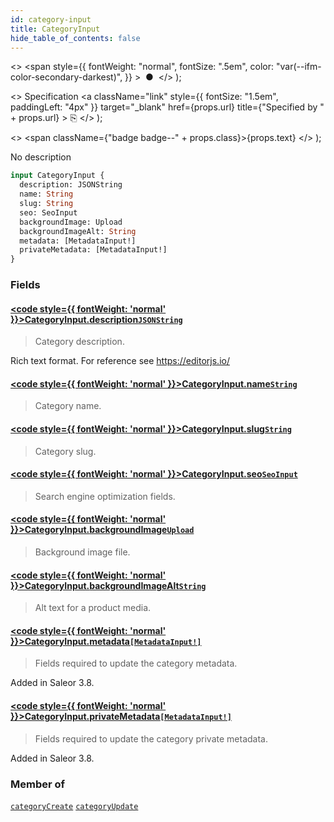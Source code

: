 ```yaml
---
id: category-input
title: CategoryInput
hide_table_of_contents: false
---
```


  <>
    <span
      style={{
        fontWeight: "normal",
        fontSize: ".5em",
        color: "var(--ifm-color-secondary-darkest)",
      }}
    >
      &nbsp;●&nbsp;
    </span>
  </>
);

  <>
    Specification
    <a
      className="link"
      style={{ fontSize: "1.5em", paddingLeft: "4px" }}
      target="\_blank"
      href={props.url}
      title={"Specified by " + props.url}
    >
      ⎘
    </a>
  </>
);

  <>
    <span className={"badge badge--" + props.class}>{props.text}</span>
  </>
);

No description

```graphql
input CategoryInput {
  description: JSONString
  name: String
  slug: String
  seo: SeoInput
  backgroundImage: Upload
  backgroundImageAlt: String
  metadata: [MetadataInput!]
  privateMetadata: [MetadataInput!]
}
```

### Fields

#### [<code style={{ fontWeight: 'normal' }}>CategoryInput.<b>description</b></code>](#)<Bullet />[`JSONString`](../../api-reference/scalars/jsonstring) <Badge class="secondary" text="scalar"/>

> Category description.

Rich text format. For reference see https://editorjs.io/

>

#### [<code style={{ fontWeight: 'normal' }}>CategoryInput.<b>name</b></code>](#)<Bullet />[`String`](../../api-reference/scalars/string) <Badge class="secondary" text="scalar"/>

> Category name.

#### [<code style={{ fontWeight: 'normal' }}>CategoryInput.<b>slug</b></code>](#)<Bullet />[`String`](../../api-reference/scalars/string) <Badge class="secondary" text="scalar"/>

> Category slug.

#### [<code style={{ fontWeight: 'normal' }}>CategoryInput.<b>seo</b></code>](#)<Bullet />[`SeoInput`](../../api-reference/inputs/seo-input) <Badge class="secondary" text="input"/>

> Search engine optimization fields.

#### [<code style={{ fontWeight: 'normal' }}>CategoryInput.<b>backgroundImage</b></code>](#)<Bullet />[`Upload`](../../api-reference/scalars/upload) <Badge class="secondary" text="scalar"/>

> Background image file.

#### [<code style={{ fontWeight: 'normal' }}>CategoryInput.<b>backgroundImageAlt</b></code>](#)<Bullet />[`String`](../../api-reference/scalars/string) <Badge class="secondary" text="scalar"/>

> Alt text for a product media.

#### [<code style={{ fontWeight: 'normal' }}>CategoryInput.<b>metadata</b></code>](#)<Bullet />[`[MetadataInput!]`](../../api-reference/inputs/metadata-input) <Badge class="secondary" text="list"/> <Badge class="secondary" text="input"/>

> Fields required to update the category metadata.

Added in Saleor 3.8.

>

#### [<code style={{ fontWeight: 'normal' }}>CategoryInput.<b>privateMetadata</b></code>](#)<Bullet />[`[MetadataInput!]`](../../api-reference/inputs/metadata-input) <Badge class="secondary" text="list"/> <Badge class="secondary" text="input"/>

> Fields required to update the category private metadata.

Added in Saleor 3.8.

>

### Member of

[`categoryCreate`](../../api-reference/mutations/category-create) <Badge class="secondary" text="mutation"/><Bullet />[`categoryUpdate`](../../api-reference/mutations/category-update) <Badge class="secondary" text="mutation"/>
